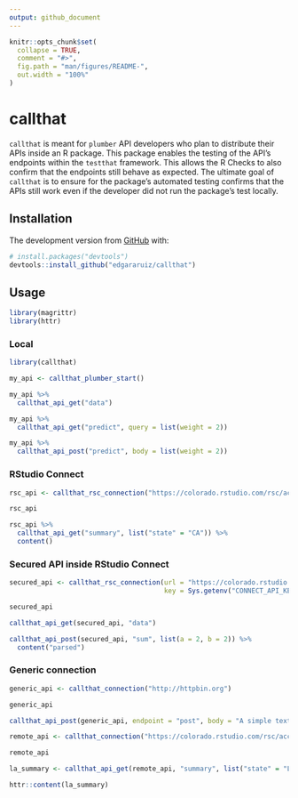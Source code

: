 ```yaml
---
output: github_document
---
```


<!-- README.md is generated from README.Rmd. Please edit that file -->

```r
knitr::opts_chunk$set(
  collapse = TRUE,
  comment = "#>",
  fig.path = "man/figures/README-",
  out.width = "100%"
)
```

# callthat

<!-- badges: start -->
<!-- badges: end -->

`callthat` is meant for `plumber` API developers who plan to distribute their APIs inside an R package.  This package enables the testing of the API's endpoints within the `testthat` framework.  This allows the R Checks to also confirm that the endpoints still behave as expected.  The ultimate goal of `callthat` is to ensure for the package's automated testing confirms that the APIs still work even if the developer did not run the package's test locally.

## Installation

The development version from [GitHub](https://github.com/) with:

``` r
# install.packages("devtools")
devtools::install_github("edgararuiz/callthat")
```

## Usage

```r
library(magrittr)
library(httr)
```


### Local

```r
library(callthat)

my_api <- callthat_plumber_start()

```


```r
my_api %>% 
  callthat_api_get("data") 
```



```r
my_api %>% 
  callthat_api_get("predict", query = list(weight = 2)) 
```

```r
my_api %>% 
  callthat_api_post("predict", body = list(weight = 2)) 
```


### RStudio Connect

```r
rsc_api <- callthat_rsc_connection("https://colorado.rstudio.com/rsc/access-to-care/api")

rsc_api
```

```r
rsc_api %>% 
  callthat_api_get("summary", list("state" = "CA")) %>% 
  content()
```

### Secured API inside RStudio Connect 

```r
secured_api <- callthat_rsc_connection(url = "https://colorado.rstudio.com/rsc/callthat/testapi",
                                       key = Sys.getenv("CONNECT_API_KEY"))

secured_api
```

```r
callthat_api_get(secured_api, "data") 
```

```r
callthat_api_post(secured_api, "sum", list(a = 2, b = 2)) %>% 
  content("parsed")
```


### Generic connection

```r
generic_api <- callthat_connection("http://httpbin.org")

generic_api
```

```r
callthat_api_post(generic_api, endpoint = "post", body = "A simple text")
```


```r
remote_api <- callthat_connection("https://colorado.rstudio.com/rsc/access-to-care/api")

remote_api
```


```r
la_summary <- callthat_api_get(remote_api, "summary", list("state" = "LA"))

httr::content(la_summary)
```

